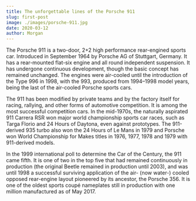 ```yaml
---
title: The unforgettable lines of the Porsche 911
slug: first-post
image: ./images/porsche-911.jpg
date: 2020-03-12
author: Morgan
---
```


The Porsche 911 is a two-door, 2+2 high performance rear-engined sports car. Introduced in September 1964 by Porsche AG of Stuttgart, Germany. It has a rear-mounted flat-six engine and all round independent suspension. It has undergone continuous development, though the basic concept has remained unchanged. The engines were air-cooled until the introduction of the Type 996 in 1998, with the 993, produced from 1994–1998 model years, being the last of the air-cooled Porsche sports cars.

The 911 has been modified by private teams and by the factory itself for racing, rallying, and other forms of automotive competition. It is among the most successful competition cars. In the mid-1970s, the naturally aspirated 911 Carrera RSR won major world championship sports car races, such as Targa Florio and 24 Hours of Daytona, even against prototypes. The 911-derived 935 turbo also won the 24 Hours of Le Mans in 1979 and Porsche won World Championship for Makes titles in 1976, 1977, 1978 and 1979 with 911-derived models.

In the 1999 international poll to determine the Car of the Century, the 911 came fifth. It is one of two in the top five that had remained continuously in production (the original Beetle remained in production until 2003), and was until 1998 a successful surviving application of the air- (now water-) cooled opposed rear-engine layout pioneered by its ancestor, the Porsche 356. It is one of the oldest sports coupé nameplates still in production with one million manufactured as of May 2017.
